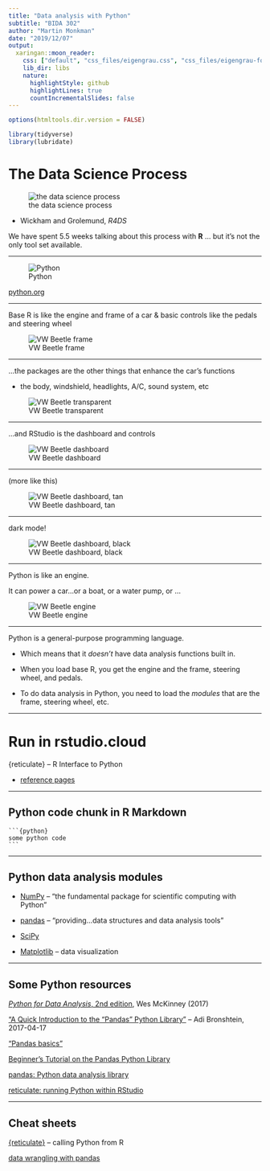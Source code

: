 ```yaml
---
title: "Data analysis with Python"
subtitle: "BIDA 302"
author: "Martin Monkman"
date: "2019/12/07"
output:
  xaringan::moon_reader:
    css: ["default", "css_files/eigengrau.css", "css_files/eigengrau-fonts.css"]    
    lib_dir: libs
    nature:
      highlightStyle: github
      highlightLines: true
      countIncrementalSlides: false
---
```



```r
options(htmltools.dir.version = FALSE)

library(tidyverse)
library(lubridate)
```

# The Data Science Process

![the data science process](../img/data-science.png)

- Wickham and Grolemund, _R4DS_

We have spent 5.5 weeks talking about this process with **R** ... but it's not the only tool set available.


---

![Python](../img/python-logo-master-v3-TM-flattened.png)

[python.org](https://www.python.org/)


---

Base R is like the engine and frame of a car & basic controls like the pedals and steering wheel


![VW Beetle frame](../img/VW_ad_1_crop.jpg)

---

...the packages are the other things that enhance the car's functions

* the body, windshield, headlights, A/C, sound system, etc

![VW Beetle transparent](../img/vwlooking.jpg)



---

...and RStudio is the dashboard and controls

![VW Beetle dashboard](../img/VW_dashboard.jpg)


---

(more like this)

![VW Beetle dashboard, tan](../img/VW_dashboard_2019.jpg)

---

dark mode!

![VW Beetle dashboard, black](../img/2018_volkswagen_beetle_dashboard.jpg)


---

Python is like an engine.

It can power a car...or a boat, or a water pump, or ...

![VW Beetle engine](../img/1965_Volkswagen-Bug-Which-Came-First-Engine_List-L_crop.jpg)


---

Python is a general-purpose programming language. 

* Which means that it _doesn't_ have data analysis functions built in.

* When you load base R, you get the engine and the frame, steering wheel, and pedals.

* To do data analysis in Python, you need to load the _modules_ that are the frame, steering wheel, etc.


---


# Run in rstudio.cloud

{reticulate} -- R Interface to Python

* [reference pages](https://rstudio.github.io/reticulate/)



---

## Python code chunk in R Markdown



` ```{python}   ` <br>
`  some python code  ` <br>
` ```  `




---

## Python data analysis modules

* [NumPy](https://numpy.org/) -- "the fundamental package for scientific computing with Python"

* [pandas](https://pandas.pydata.org/) -- "providing...data structures and data analysis tools"

* [SciPy](https://www.scipy.org/)

* [Matplotlib](https://matplotlib.org/) -- data visualization





---

## Some Python resources


[_Python for Data Analysis_, 2nd edition](https://www.oreilly.com/library/view/python-for-data/9781491957653/), Wes McKinney (2017)

["A Quick Introduction to the “Pandas” Python Library"](https://towardsdatascience.com/a-quick-introduction-to-the-pandas-python-library-f1b678f34673) -- Adi Bronshtein, 2017-04-17

["Pandas basics"](https://www.learnpython.org/en/Pandas_Basics)

[Beginner's Tutorial on the Pandas Python Library](https://stackabuse.com/beginners-tutorial-on-the-pandas-python-library/)

[pandas: Python data analysis library](https://teachdatascience.com/pandas/)

[reticulate: running Python within RStudio](https://teachdatascience.com/reticulate/)

---

## Cheat sheets

[{reticulate}](https://github.com/rstudio/cheatsheets/raw/master/reticulate.pdf) -- calling Python from R

[data wrangling with pandas](https://pandas.pydata.org/Pandas_Cheat_Sheet.pdf)

